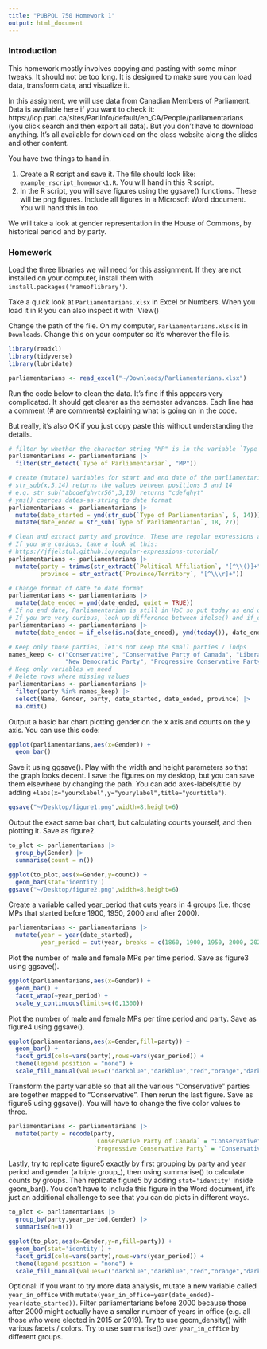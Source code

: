 ```yaml
---
title: "PUBPOL 750 Homework 1"
output: html_document
---
```


### Introduction

This homework mostly involves copying and pasting with some minor tweaks. It should not be too long. It is designed to make sure you can load data, transform data, and visualize it.

In this assigment, we will use data from Canadian Members of Parliament. Data is available here if you want to check it: https://lop.parl.ca/sites/ParlInfo/default/en_CA/People/parliamentarians (you click search and then export all data). But you don't have to download anything. It's all available for download on the class website along the slides and other content.

You have two things to hand in.

1. Create a R script and save it. The file should look like: `example_rscript_homework1.R`. You will hand in this R script.
2. In the R script, you will save figures using the ggsave() functions. These will be png figures. Include all figures in a Microsoft Word document. You will hand this in too.

We will take a look at gender representation in the House of Commons, by historical period and by party.

### Homework

Load the three libraries we will need for this assignment. If they are not installed on your computer, install them with `install.packages('nameoflibrary')`.

Take a quick look at `Parliamentarians.xlsx` in Excel or Numbers. When you load it in R you can also inspect it with `View()

Change the path of the file. On my computer, `Parliamentarians.xlsx` is in `Downloads`. Change this on your computer so it's wherever the file is.

```r
library(readxl)
library(tidyverse)
library(lubridate)

parliamentarians <- read_excel("~/Downloads/Parliamentarians.xlsx")
```

Run the code below to clean the data. It's fine if this appears very complicated. It should get clearer as the semester advances. Each line has a comment (# are comments) explaining what is going on in the code.

But really, it's also OK if you just copy paste this without understanding the details.

```r
# filter by whether the character string "MP" is in the variable `Type of Parliamentarian`
parliamentarians <- parliamentarians |>
  filter(str_detect(`Type of Parliamentarian`, "MP"))

# create (mutate) variables for start and end date of the parliamentarian
# str_sub(x,5,14) returns the values between positions 5 and 14
# e.g. str_sub("abcdefghytr56",3,10) returns "cdefghyt"
# yms() coerces dates-as-string to date format 
parliamentarians <- parliamentarians |>
  mutate(date_started = ymd(str_sub(`Type of Parliamentarian`, 5, 14))) |>
  mutate(date_ended = str_sub(`Type of Parliamentarian`, 18, 27))

# Clean and extract party and province. These are regular expressions and it's fine if it's not clear. Regular expression extract/replace data based on patterns.
# If you are curious, take a look at this:
# https://jfjelstul.github.io/regular-expressions-tutorial/
parliamentarians <- parliamentarians |>
  mutate(party = trimws(str_extract(`Political Affiliation`, "[^\\()]+")),
         province = str_extract(`Province/Territory`, "[^\\\r]+"))

# Change format of date to date format
parliamentarians <- parliamentarians |>
  mutate(date_ended = ymd(date_ended, quiet = TRUE))
# If no end date, Parliamentarian is still in HoC so put today as end date.
# If you are very curious, look up difference between ifelse() and if_else()
parliamentarians <- parliamentarians |>
  mutate(date_ended = if_else(is.na(date_ended), ymd(today()), date_ended))

# Keep only those parties, let's not keep the small parties / indps
names_keep <- c("Conservative", "Conservative Party of Canada", "Liberal Party of Canada", 
                "New Democratic Party", "Progressive Conservative Party")
# Keep only variables we need
# Delete rows where missing values
parliamentarians <- parliamentarians |>
  filter(party %in% names_keep) |>
  select(Name, Gender, party, date_started, date_ended, province) |>
  na.omit()

```

Output a basic bar chart plotting gender on the x axis and counts on the y axis. You can use this code:

```r
ggplot(parliamentarians,aes(x=Gender)) +
  geom_bar()
```

Save it using ggsave(). Play with the width and height parameters so that the graph looks decent. I save the figures on my desktop, but you can save them elsewhere by changing the path. You can add axes-labels/title by adding `+labs(x="yourxlabel",y="yourylabel",title="yourtitle")`. 

```r
ggsave("~/Desktop/figure1.png",width=8,height=6)
```

Output the exact same bar chart, but calculating counts yourself, and then plotting it. Save as figure2.

```r
to_plot <- parliamentarians |>
  group_by(Gender) |>
  summarise(count = n())

ggplot(to_plot,aes(x=Gender,y=count)) +
  geom_bar(stat='identity')
ggsave("~/Desktop/figure2.png",width=8,height=6)
```

Create a variable called year_period that cuts years in 4 groups (i.e. those MPs that started before 1900, 1950, 2000 and after 2000). 

```r
parliamentarians <- parliamentarians |>
  mutate(year = year(date_started),
         year_period = cut(year, breaks = c(1860, 1900, 1950, 2000, 2025), dig.lab = 4))

```

Plot the number of male and female MPs per time period. Save as figure3 using ggsave().

```r
ggplot(parliamentarians,aes(x=Gender)) +
  geom_bar() +
  facet_wrap(~year_period) + 
  scale_y_continuous(limits=c(0,1300))
```

Plot the number of male and female MPs per time period and party. Save as figure4 using ggsave().

```r
ggplot(parliamentarians,aes(x=Gender,fill=party)) +
  geom_bar() +
  facet_grid(cols=vars(party),rows=vars(year_period)) +
  theme(legend.position = "none") +
  scale_fill_manual(values=c("darkblue","darkblue","red","orange","darkblue"))
```

Transform the party variable so that all the various "Conservative" parties are together mapped to "Conservative". Then rerun the last figure. Save as figure5 using ggsave(). You will have to change the five color values to three.

```r
parliamentarians <- parliamentarians |>
  mutate(party = recode(party, 
                        `Conservative Party of Canada` = "Conservative", 
                        `Progressive Conservative Party` = "Conservative"))
```

Lastly, try to replicate figure5 exactly by first grouping by party and year period and gender (a triple group_), then using summarise() to calculate counts by groups. Then replicate figure5 by adding `stat='identity'` inside geom_bar(). You don't have to include this figure in the Word document, it's just an additional challenge to see that you can do plots in different ways.

```r

to_plot <- parliamentarians |>
  group_by(party,year_period,Gender) |>
  summarise(n=n())

ggplot(to_plot,aes(x=Gender,y=n,fill=party)) +
  geom_bar(stat='identity') +
  facet_grid(cols=vars(party),rows=vars(year_period)) +
  theme(legend.position = "none") +
  scale_fill_manual(values=c("darkblue","darkblue","red","orange","darkblue"))
```

Optional: if you want to try more data analysis, mutate a new variable called `year_in_office` with `mutate(year_in_office=year(date_ended)-year(date_started))`. Filter parliamentarians before 2000 because those after 2000 might actually have a smaller number of years in office (e.g. all those who were elected in 2015 or 2019). Try to use geom_density() with various facets / colors. Try to use summarise() over `year_in_office` by different groups.